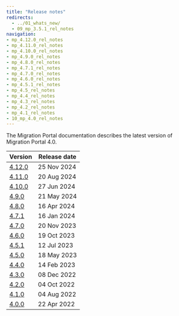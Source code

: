 ```yaml
---
title: "Release notes"
redirects:
  - ../01_whats_new/
  - 09_mp_3.5.1_rel_notes
navigation:
- mp_4.12.0_rel_notes
- mp_4.11.0_rel_notes
- mp_4.10.0_rel_notes
- mp_4.9.0_rel_notes
- mp_4.8.0_rel_notes
- mp_4.7.1_rel_notes
- mp_4.7.0_rel_notes
- mp_4.6.0_rel_notes
- mp_4.5.1_rel_notes
- mp_4.5_rel_notes
- mp_4.4_rel_notes
- mp_4.3_rel_notes
- mp_4.2_rel_notes
- mp_4.1_rel_notes
- 10_mp_4.0_rel_notes
---
```


The Migration Portal documentation describes the latest version of Migration Portal 4.0. 

| Version                       | Release date |
|-------------------------------|--------------|
| [4.12.0](mp_4.12.0_rel_notes) | 25 Nov 2024  |
| [4.11.0](mp_4.11.0_rel_notes) | 20 Aug 2024  |
| [4.10.0](mp_4.10.0_rel_notes) | 27 Jun 2024  |
| [4.9.0](mp_4.9.0_rel_notes)   | 21 May 2024  |
| [4.8.0](mp_4.8.0_rel_notes)   | 16 Apr 2024  |
| [4.7.1](mp_4.7.1_rel_notes)   | 16 Jan 2024  |
| [4.7.0](mp_4.7.0_rel_notes)   | 20 Nov 2023  |
| [4.6.0](mp_4.6.0_rel_notes)   | 19 Oct 2023  |
| [4.5.1](mp_4.5.1_rel_notes)   | 12 Jul 2023  |
| [4.5.0](mp_4.5_rel_notes)     | 18 May 2023  |
| [4.4.0](mp_4.4_rel_notes)     | 14 Feb 2023  |
| [4.3.0](mp_4.3_rel_notes)     | 08 Dec 2022  |
| [4.2.0](mp_4.2_rel_notes)     | 04 Oct 2022  |
| [4.1.0](mp_4.1_rel_notes)     | 04 Aug 2022  |
| [4.0.0](10_mp_4.0_rel_notes)  | 22 Apr 2022  |
